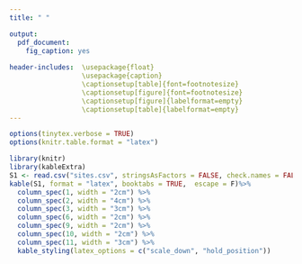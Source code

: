 ```yaml
---
title: " "

output: 
  pdf_document:
    fig_caption: yes
    
header-includes:  \usepackage{float}
                  \usepackage{caption}
                  \captionsetup[table]{font=footnotesize}
                  \captionsetup[figure]{font=footnotesize}
                  \captionsetup[figure]{labelformat=empty}
                  \captionsetup[table]{labelformat=empty}
---
```


```r
options(tinytex.verbose = TRUE)
options(knitr.table.format = "latex")
```

\newpage

```r
library(knitr)
library(kableExtra)
S1 <- read.csv("sites.csv", stringsAsFactors = FALSE, check.names = FALSE)
kable(S1, format = "latex", booktabs = TRUE,  escape = F)%>%
  column_spec(1, width = "2cm") %>%
  column_spec(2, width = "4cm") %>%
  column_spec(3, width = "3cm") %>%
  column_spec(6, width = "2cm") %>%
  column_spec(9, width = "2cm") %>%
  column_spec(10, width = "2cm") %>%
  column_spec(11, width = "3cm") %>%
  kable_styling(latex_options = c("scale_down", "hold_position")) 
```